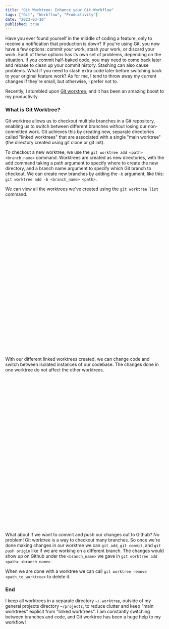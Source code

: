 ```yaml
---
title: "Git Worktree: Enhance your Git Workflow"
tags: ["Git", "Workflow", "Productivity"]
date: "2023-03-10"
published: true
---
```


Have you ever found yourself in the middle of coding a feature, only to receive a notification that production is down? If you're using Git, you now have a few options: commit your work, stash your work, or discard your work.
Each of these options has its own set of problems, depending on the situation.
If you commit half-baked code, you may need to come back later and rebase to clean up your commit history.
Stashing can also cause problems. What if you need to stash extra code later before switching back to your original feature work?
As for me, I tend to throw away my current changes if they're small, but otherwise, I prefer not to.

Recently, I stumbled upon [Git worktree](https://git-scm.com/docs/git-worktree/2.39.0), and it has been an amazing boost to my productivity.

### What is Git Worktree?

Git worktree allows us to checkout multiple branches in a Git repository, enabling us to switch between different branches without losing our non-committed work.
Git achieves this by creating new, separate directories called "linked worktrees" that are associated with a single "main worktree" (the directory created using git clone or git init).

To checkout a new worktree, we use the `git worktree add <path> <branch_name>` command. Worktrees are created as new directories, with the add command taking a path argument to specify where to create the new directory, and a branch name argument to specify which Git branch to checkout.
We can create new branches by adding the `-b` argument, like this: `git worktree add -b <branch_name> <path>`.

We can view all the worktrees we've created using the `git worktree list` command.

<div style="height:476px;" class="mb-12">
  <script
    async
    data-speed="1.4"
    data-idleTimeLimit="1.5"
    id="asciicast-4OQWztFetatQAkZblFz7cANUm"
    src="https://asciinema.org/a/4OQWztFetatQAkZblFz7cANUm.js"></script>
</div>

With our different linked worktrees created, we can change code and switch between isolated instances of our codebase. The changes done in one worktree do not affect the other worktrees.

<div style="height:476px" class="mb-12">
  <script
    async
    data-speed="1.4"
    data-idleTimeLimit="1.5"
    id="asciicast-mBldDWAWpgHtzmDl1BnsheDuj"
    src="https://asciinema.org/a/mBldDWAWpgHtzmDl1BnsheDuj.js"></script>
</div>

What about if we want to commit and push our changes out to Github? No problem! Git worktree is a way to checkout many branches.
So once we're done making changes in our worktree we can `git add`, `git commit`, and `git push origin` like if we are working on a different branch.
The changes would show up on Github under the `<branch_name>` we gave in `git worktree add <path> <branch_name>`.

When we are done with a worktree we can call `git worktree remove <path_to_worktree>` to delete it.

### End

I keep all worktrees in a separate directory `~/.worktree`, outside of my general projects directory `~/projects`, to reduce clutter and keep "main worktrees" explicit from "linked worktrees".
I am constantly switching between branches and code, and Git worktree has been a huge help to my workflow!
